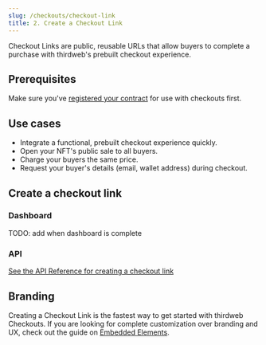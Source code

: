 ```yaml
---
slug: /checkouts/checkout-link
title: 2. Create a Checkout Link
---
```


Checkout Links are public, reusable URLs that allow buyers to complete a purchase with thirdweb's prebuilt checkout experience.

## Prerequisites

Make sure you've [registered your contract](register) for use with checkouts first.

## Use cases

- Integrate a functional, prebuilt checkout experience quickly.
- Open your NFT's public sale to all buyers.
- Charge your buyers the same price.
- Request your buyer's details (email, wallet address) during checkout.

## Create a checkout link

### Dashboard

TODO: add when dashboard is complete

### API

[See the API Reference for creating a checkout link](TODO)

## Branding

Creating a Checkout Link is the fastest way to get started with thirdweb Checkouts. If you are looking for complete customization over branding and UX, check out the guide on [Embedded Elements](elements).
